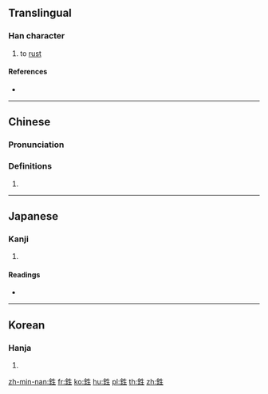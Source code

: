 {{character info/new}}
==Translingual==

===Han character===
{{Han char|rn=167|rad=金|as=05|sn=13|four=85110|canj=CHQM}}

# to [[rust]]

====References====
* {{Han ref|kx=1301.040|dkj=40296|dj=1803.060|hdz=64186.130|uh=924E|ud=37454|bh=E0C8|bd=57544}}

----

==Chinese==
{{zh-forms}}

===Pronunciation===
{{zh-pron
|m=shēng,jǔ,xú
|c=sau3
|mn=qz:sng/xm,zz:seng/qz,tw,xm:siⁿ/zz:seⁿ/qz:san/tw,xm,zz:sian
|mn_note=sng/seng - literary; siⁿ/seⁿ/san/sian - vernacular
|mc=y
|oc=y
|cat=
}}

===Definitions===
{{zh-hanzi}}

# {{rfdef|zh}}

----

==Japanese==

===Kanji===
{{ja-kanji|grade=|rs=金05}}

# {{defn|lang=ja|sort=金05}}

====Readings====
* {{ja-readings|on=[[そう]] (sō), [[しょう]] (shō), [[せい]] (sei)|kun=[[さび]] (sabi)|nanori=}}

----

==Korean==

===Hanja===
{{ko-hanja|hangeul=생|eumhun=|rv=saeng|mr=saeng|y=sayng}}

# {{defn|lang=ko|sort=金05}}

[[zh-min-nan:鉎]]
[[fr:鉎]]
[[ko:鉎]]
[[hu:鉎]]
[[pl:鉎]]
[[th:鉎]]
[[zh:鉎]]